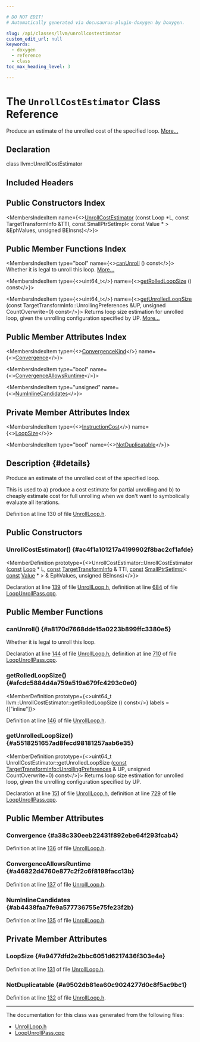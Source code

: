```yaml
---

# DO NOT EDIT!
# Automatically generated via docusaurus-plugin-doxygen by Doxygen.

slug: /api/classes/llvm/unrollcostestimator
custom_edit_url: null
keywords:
  - doxygen
  - reference
  - class
toc_max_heading_level: 3

---
```





# The `UnrollCostEstimator` Class Reference

<DoxygenPage pluginConfig={pluginConfig}>

Produce an estimate of the unrolled cost of the specified loop. <a href="#details">More...</a>

## Declaration

<CodeBlock>class llvm::UnrollCostEstimator</CodeBlock>

## Included Headers

<IncludesList>
<IncludesListItem
  filePath="llvm/Transforms/Utils/UnrollLoop.h"
  permalink="/docs/api/files/include/include/llvm/include/llvm/transforms/include/llvm/transforms/utils/unrollloop-h"
  isLocal="true" />
</IncludesList>

## Public Constructors Index

<MembersIndex>

<MembersIndexItem
  name={<><a href="#ac4f1a101217a4199902f8bac2cf1afde">UnrollCostEstimator</a> (const Loop &#42;L, const TargetTransformInfo &amp;TTI, const SmallPtrSetImpl&lt; const Value &#42; &gt; &amp;EphValues, unsigned BEInsns)</>}>
</MembersIndexItem>

</MembersIndex>

## Public Member Functions Index

<MembersIndex>

<MembersIndexItem
  type="bool"
  name={<><a href="#a8170d7668dde15a0223b899ffc3380e5">canUnroll</a> () const</>}>
Whether it is legal to unroll this loop. <a href="#a8170d7668dde15a0223b899ffc3380e5">More...</a>
</MembersIndexItem>

<MembersIndexItem
  type={<>uint64&#95;t</>}
  name={<><a href="#afcdc5884d4a759a519a679fc4293c0e0">getRolledLoopSize</a> () const</>}>
</MembersIndexItem>

<MembersIndexItem
  type={<>uint64&#95;t</>}
  name={<><a href="#a5518251657ad8fecd98181257aab6e35">getUnrolledLoopSize</a> (const TargetTransformInfo::UnrollingPreferences &amp;UP, unsigned CountOverwrite=0) const</>}>
Returns loop size estimation for unrolled loop, given the unrolling configuration specified by UP. <a href="#a5518251657ad8fecd98181257aab6e35">More...</a>
</MembersIndexItem>

</MembersIndex>

## Public Member Attributes Index

<MembersIndex>

<MembersIndexItem
  type={<><a href="/docs/api/namespaces/llvm/#a177a8536e97483817917ecaa40ca1b69">ConvergenceKind</a></>}
  name={<><a href="#a38c330eeb22431f892ebe64f293fcab4">Convergence</a></>}>
</MembersIndexItem>

<MembersIndexItem
  type="bool"
  name={<><a href="#a46822d4760e877c2f2c6f8198facc13b">ConvergenceAllowsRuntime</a></>}>
</MembersIndexItem>

<MembersIndexItem
  type="unsigned"
  name={<><a href="#ab4438faa7fe9a577736755e75fe23f2b">NumInlineCandidates</a></>}>
</MembersIndexItem>

</MembersIndex>

## Private Member Attributes Index

<MembersIndex>

<MembersIndexItem
  type={<><a href="/docs/api/classes/llvm/instructioncost">InstructionCost</a></>}
  name={<><a href="#a9477dfd2e2bbc6051d6217436f303e4e">LoopSize</a></>}>
</MembersIndexItem>

<MembersIndexItem
  type="bool"
  name={<><a href="#a9502db81ea60c9024277d0c8f5ac9bc1">NotDuplicatable</a></>}>
</MembersIndexItem>

</MembersIndex>

## Description {#details}

Produce an estimate of the unrolled cost of the specified loop.

This is used to a) produce a cost estimate for partial unrolling and b) to cheaply estimate cost for full unrolling when we don&#39;t want to symbolically evaluate all iterations.

Definition at line 130 of file <a href="/docs/api/files/include/include/llvm/include/llvm/transforms/include/llvm/transforms/utils/unrollloop-h">UnrollLoop.h</a>.

<SectionDefinition>

## Public Constructors

### UnrollCostEstimator() {#ac4f1a101217a4199902f8bac2cf1afde}

<MemberDefinition
  prototype={<>UnrollCostEstimator::UnrollCostEstimator (<a href="/docs/api/files/lib/lib/target/lib/target/aarch64/aarch64promoteconstant-cpp/#a90f8350fecae261c25be85d38b451bff">const</a> <a href="/docs/api/classes/llvm/loop">Loop</a> &#42; L, <a href="/docs/api/files/lib/lib/target/lib/target/aarch64/aarch64promoteconstant-cpp/#a90f8350fecae261c25be85d38b451bff">const</a> <a href="/docs/api/classes/llvm/targettransforminfo">TargetTransformInfo</a> &amp; TTI, <a href="/docs/api/files/lib/lib/target/lib/target/aarch64/aarch64promoteconstant-cpp/#a90f8350fecae261c25be85d38b451bff">const</a> <a href="/docs/api/classes/llvm/smallptrsetimpl">SmallPtrSetImpl</a>&lt; <a href="/docs/api/files/lib/lib/target/lib/target/aarch64/aarch64promoteconstant-cpp/#a90f8350fecae261c25be85d38b451bff">const</a> <a href="/docs/api/classes/llvm/value">Value</a> &#42; &gt; &amp; EphValues, unsigned BEInsns)</>}>

Declaration at line <a href="/docs/api/files/include/include/llvm/include/llvm/transforms/include/llvm/transforms/utils/unrollloop-h/#l00139">139</a> of file <a href="/docs/api/files/include/include/llvm/include/llvm/transforms/include/llvm/transforms/utils/unrollloop-h">UnrollLoop.h</a>, definition at line <a href="/docs/api/files/lib/lib/transforms/lib/transforms/scalar/loopunrollpass-cpp/#l00684">684</a> of file <a href="/docs/api/files/lib/lib/transforms/lib/transforms/scalar/loopunrollpass-cpp">LoopUnrollPass.cpp</a>.
</MemberDefinition>

</SectionDefinition>

<SectionDefinition>

## Public Member Functions

### canUnroll() {#a8170d7668dde15a0223b899ffc3380e5}

<MemberDefinition
  prototype="bool UnrollCostEstimator::canUnroll () const">
Whether it is legal to unroll this loop.

Declaration at line <a href="/docs/api/files/include/include/llvm/include/llvm/transforms/include/llvm/transforms/utils/unrollloop-h/#l00144">144</a> of file <a href="/docs/api/files/include/include/llvm/include/llvm/transforms/include/llvm/transforms/utils/unrollloop-h">UnrollLoop.h</a>, definition at line <a href="/docs/api/files/lib/lib/transforms/lib/transforms/scalar/loopunrollpass-cpp/#l00710">710</a> of file <a href="/docs/api/files/lib/lib/transforms/lib/transforms/scalar/loopunrollpass-cpp">LoopUnrollPass.cpp</a>.
</MemberDefinition>

### getRolledLoopSize() {#afcdc5884d4a759a519a679fc4293c0e0}

<MemberDefinition
  prototype={<>uint64&#95;t llvm::UnrollCostEstimator::getRolledLoopSize () const</>}
  labels = {["inline"]}>

Definition at line <a href="/docs/api/files/include/include/llvm/include/llvm/transforms/include/llvm/transforms/utils/unrollloop-h/#l00146">146</a> of file <a href="/docs/api/files/include/include/llvm/include/llvm/transforms/include/llvm/transforms/utils/unrollloop-h">UnrollLoop.h</a>.
</MemberDefinition>

### getUnrolledLoopSize() {#a5518251657ad8fecd98181257aab6e35}

<MemberDefinition
  prototype={<>uint64&#95;t UnrollCostEstimator::getUnrolledLoopSize (<a href="/docs/api/files/lib/lib/target/lib/target/aarch64/aarch64promoteconstant-cpp/#a90f8350fecae261c25be85d38b451bff">const</a> <a href="/docs/api/structs/llvm/targettransforminfo/unrollingpreferences">TargetTransformInfo::UnrollingPreferences</a> &amp; UP, unsigned CountOverwrite=0) const</>}>
Returns loop size estimation for unrolled loop, given the unrolling configuration specified by UP.

Declaration at line <a href="/docs/api/files/include/include/llvm/include/llvm/transforms/include/llvm/transforms/utils/unrollloop-h/#l00151">151</a> of file <a href="/docs/api/files/include/include/llvm/include/llvm/transforms/include/llvm/transforms/utils/unrollloop-h">UnrollLoop.h</a>, definition at line <a href="/docs/api/files/lib/lib/transforms/lib/transforms/scalar/loopunrollpass-cpp/#l00729">729</a> of file <a href="/docs/api/files/lib/lib/transforms/lib/transforms/scalar/loopunrollpass-cpp">LoopUnrollPass.cpp</a>.
</MemberDefinition>

</SectionDefinition>

<SectionDefinition>

## Public Member Attributes

### Convergence {#a38c330eeb22431f892ebe64f293fcab4}

<MemberDefinition
  prototype="ConvergenceKind llvm::UnrollCostEstimator::Convergence">

Definition at line <a href="/docs/api/files/include/include/llvm/include/llvm/transforms/include/llvm/transforms/utils/unrollloop-h/#l00136">136</a> of file <a href="/docs/api/files/include/include/llvm/include/llvm/transforms/include/llvm/transforms/utils/unrollloop-h">UnrollLoop.h</a>.
</MemberDefinition>

### ConvergenceAllowsRuntime {#a46822d4760e877c2f2c6f8198facc13b}

<MemberDefinition
  prototype="bool llvm::UnrollCostEstimator::ConvergenceAllowsRuntime">

Definition at line <a href="/docs/api/files/include/include/llvm/include/llvm/transforms/include/llvm/transforms/utils/unrollloop-h/#l00137">137</a> of file <a href="/docs/api/files/include/include/llvm/include/llvm/transforms/include/llvm/transforms/utils/unrollloop-h">UnrollLoop.h</a>.
</MemberDefinition>

### NumInlineCandidates {#ab4438faa7fe9a577736755e75fe23f2b}

<MemberDefinition
  prototype="unsigned llvm::UnrollCostEstimator::NumInlineCandidates">

Definition at line <a href="/docs/api/files/include/include/llvm/include/llvm/transforms/include/llvm/transforms/utils/unrollloop-h/#l00135">135</a> of file <a href="/docs/api/files/include/include/llvm/include/llvm/transforms/include/llvm/transforms/utils/unrollloop-h">UnrollLoop.h</a>.
</MemberDefinition>

</SectionDefinition>

<SectionDefinition>

## Private Member Attributes

### LoopSize {#a9477dfd2e2bbc6051d6217436f303e4e}

<MemberDefinition
  prototype="InstructionCost llvm::UnrollCostEstimator::LoopSize">

Definition at line <a href="/docs/api/files/include/include/llvm/include/llvm/transforms/include/llvm/transforms/utils/unrollloop-h/#l00131">131</a> of file <a href="/docs/api/files/include/include/llvm/include/llvm/transforms/include/llvm/transforms/utils/unrollloop-h">UnrollLoop.h</a>.
</MemberDefinition>

### NotDuplicatable {#a9502db81ea60c9024277d0c8f5ac9bc1}

<MemberDefinition
  prototype="bool llvm::UnrollCostEstimator::NotDuplicatable">

Definition at line <a href="/docs/api/files/include/include/llvm/include/llvm/transforms/include/llvm/transforms/utils/unrollloop-h/#l00132">132</a> of file <a href="/docs/api/files/include/include/llvm/include/llvm/transforms/include/llvm/transforms/utils/unrollloop-h">UnrollLoop.h</a>.
</MemberDefinition>

</SectionDefinition>

<hr/>

The documentation for this class was generated from the following files:

<ul>
<li><a href="/docs/api/files/include/include/llvm/include/llvm/transforms/include/llvm/transforms/utils/unrollloop-h">UnrollLoop.h</a></li>
<li><a href="/docs/api/files/lib/lib/transforms/lib/transforms/scalar/loopunrollpass-cpp">LoopUnrollPass.cpp</a></li>
</ul>

</DoxygenPage>
